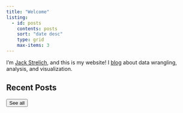 ```yaml
---
title: "Welcome"
listing:
  - id: posts
    contents: posts
    sort: "date desc"
    type: grid
    max-items: 3
---
```


I'm [Jack Strelich](about.qmd), and this is my website! I [blog](posts.qmd) about data wrangling, analysis, and visualization. 

## Recent Posts

::: {#posts}
:::

<a href="../posts.html"> <button type="button" class="btn btn-primary float-end btn-sm">See all</button></a>
